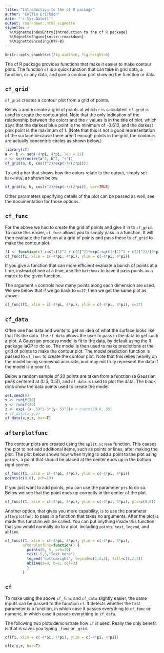 ```yaml
---
title: "Introduction to the cf R package"
author: "Collin Erickson"
date: "`r Sys.Date()`"
output: rmarkdown::html_vignette
vignette: >
  %\VignetteIndexEntry{Introduction to the cf R package}
  %\VignetteEngine{knitr::rmarkdown}
  %\VignetteEncoding{UTF-8}
---
```


```r
knitr::opts_chunk$set(fig.width=6, fig.height=6)
```


The cf R package provides functions that make it easier to make contour plots. The function `cf` is a quick function that can take in grid data, a function, or any data, and give a contour plot showing the function or data.

## `cf_grid`

`cf_grid` creates a contour plot from a grid of points.

Below `a` and `b` create a grid of points at which `r` is calculated. `cf_grid` is used to create the contour plot.
Note that the only indication of the relationship between the colors and the `r` values is in the title of plot, which says that the darkest blue point is the minimum of -0.613, and the darkest pink point is the maximum of 1. (Note that this is not a good representation of the surface because there aren't enough points in the grid, the contours are actually concentric circles as shown below.)

```r
library(cf)
a <- b <- seq(-4*pi, 4*pi, len = 27)
r <- sqrt(outer(a^2, b^2, "+"))
cf_grid(a, b, cos(r^2)*exp(-r/(2*pi)))
```

To add a bar that shows how the colors relate to the output, simply set `bar=TRUE`, as shown below.

```r

cf_grid(a, b, cos(r^2)*exp(-r/(2*pi)), bar=TRUE)
```

Other parameters specifying details of the plot can be passed as well, see 
the documentation for those options.


## `cf_func`

For the above we had to create the grid of points and give it in to `cf_grid`. To make this easier, `cf_func` allows you to simply pass in a function. It will then evaluate the function at a grid of points and pass these to `cf_grid` to make the contour plot.

```r
f1 <- function(r) cos(r[1]^2 + r[2]^2)*exp(-sqrt(r[1]^2 + r[2]^2)/(2*pi))
cf_func(f1, xlim = c(-4*pi, 4*pi), ylim = c(-4*pi, 4*pi))
```


If you give a function that can more efficient evaluate a bunch of points at a time, instead of one at a time, use the `batchmax` to have it pass points as a matrix to the given function.

The argument `n` controls how many points along each dimension are used. We see below that if we go back to `n=27`, then we get the same plot as above.


```r
cf_func(f1, xlim = c(-4*pi, 4*pi), ylim = c(-4*pi, 4*pi), n=27)
```



## `cf_data`

Often one has data and wants to get an idea of what the surface looks like that fits the data. The `cf_data` allows the user to pass in the data to get such a plot. A Gaussian process model is fit to the data, by default using the R package laGP to do so. The model is then used to make predictions at the grid of points to make the contour plot. The model prediction function is passed to `cf_func` to create the contour plot.
Note that this relies heavily on the model being somewhat accurate, and may not truly represent the data if the model is a poor fit.

Below a random sample of 20 points are taken from a function (a Gaussian peak centered at (0.5, 0.5)), and `cf_data` is used to plot the data. The black dots show the data points used to create the model.

```r
set.seed(0)
x <- runif(20)
y <- runif(20)
z <- exp(-(x-.5)^2-5*(y-.5)^2)# + rnorm(20,0,.05)
# cf_data(x,y,z)
cf_data(x,y,z, bar=T)
```



## `afterplotfunc`

The contour plots are created using the `split.screen` function.
This causes the plot to not add additional items, such as points or lines, after making the plot. The plot below shows how when trying to add a point to the plot using `points`, a point that should be placed at the center ends up in the bottom right corner.


```r
cf_func(f1, xlim = c(-4*pi, 4*pi), ylim = c(-4*pi, 4*pi))
points(c(0,0), pch=19)
```

If you just want to add points, you can use the parameter `pts` to do so. Below we see that the point ends up correctly in the center of the plot.

```r
cf_func(f1, xlim = c(-4*pi, 4*pi), ylim = c(-4*pi, 4*pi), pts=c(0,0))
```

Another option, that gives you more capability, is to use the parameter `afterplotfunc` to pass in a function that takes no arguments. After the plot is made this function will be called. You can put anything inside this function that you would normally do to a plot, including `points`, `text`, `legend`, and `abline`.



```r
cf_func(f1, xlim = c(-4*pi, 4*pi), ylim = c(-4*pi, 4*pi),
        afterplotfunc=function() {
          points(5, 5, pch=19)
          text(-5,5,"Text here")
          legend('bottomright', legend=c(1,2,3), fill=c(1,2,3))
          abline(a=0, b=1, col=2)
          }
        )
```



## `cf`

To make using the above `cf_func` and `cf_data` slightly easier, the same inputs can be passed to the function `cf`. It detects whether the first parameter is a function, in which case it passes everything to `cf_func` or numeric, in which case it passes everything to `cf_data`.

The following two plots demonstrate how `cf` is used. Really the only benefit is that is saves you typing `_func` or `_grid`.

```r
cf(f1, xlim = c(-4*pi, 4*pi), ylim = c(-4*pi, 4*pi))
```

```r
cf(x,y,z, bar=T)
```



